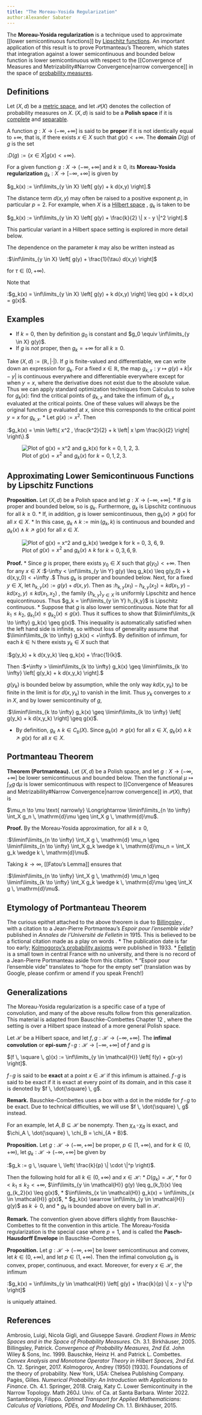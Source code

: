 ```yaml
---
title: "The Moreau-Yosida Regularization"
author:Alexander Sabater
---
```


The **Moreau-Yosida regularization** is a technique used to approximate \[\[lower semicontinuous functions\]\] by [Lipschitz functions](https://en.wikipedia.org/wiki/Lipschitz_continuity). An important application of this result is to prove Portmanteau's Theorem, which states that integration against a lower semicontinuous and bounded below function is lower semicontinuous with respect to the \[\[Convergence of Measures and Metrizability#Narrow Convergence\|narrow convergence\]\] in the space of [probability measures](https://en.wikipedia.org/wiki/Probability_measure).

## Definitions

Let $(X,d)$ be a [metric space](https://en.wikipedia.org/wiki/Metric_space), and let $\mathcal{P}(X)$ denotes the collection of probability measures on $X$. $(X,d)$ is said to be a **Polish space** if it is [complete](https://en.wikipedia.org/wiki/Complete_metric_space) and [separable](https://en.wikipedia.org/wiki/Separable_space).

A function $g : X \to (-\infty,+\infty]$ is said to be **proper** <ref name="OT"/> if it is not identically equal to $+\infty$, that is, if there exists $x \in X$ such that $g(x) < +\infty$. The **domain** $D(g)$ of $g$ is the set

:$D(g) := \{ x \in X | g(x) < +\infty \}$.

For a given function $g : X \to (-\infty,+\infty]$ and $k \geq 0$, its **Moreau-Yosida regularization** <ref name="OT"/> $g_k : X \to [-\infty,+\infty]$ is given by

$g_k(x) := \inf\limits_{y \in X} \left[ g(y) + k d(x,y) \right].$

The distance term $d(x,y)$ may often be raised to a positive exponent $p$, in particular $p = 2$. For example, when $X$ is a [Hilbert space](https://en.wikipedia.org/wiki/Hilbert_space) <ref name="BC"/> <ref name="AGS"/>, $g_k$ is taken to be

$g_k(x) := \inf\limits_{y \in X} \left[ g(y) + \frac{k}{2} \| x - y \|^2 \right].$

This particular variant in a Hilbert space setting is explored in more detail below.

The dependence on the parameter $k$ may also be written instead as

:$\inf\limits_{y \in X} \left[ g(y) + \frac{1}{\tau} d(x,y) \right]$

for $\tau \in (0,+\infty)$.

Note that

:$g_k(x) = \inf\limits_{y \in X} \left[ g(y) + k d(x,y) \right] \leq g(x) + k d(x,x) = g(x)$.

## Examples

-   If $k = 0$, then by definition $g_0$ is constant and $g_0 \equiv \inf\limits_{y \in X} g(y)$.
-   If $g$ is *not* proper, then $g_k = +\infty$ for all $k \geq 0$.

Take $(X,d) := (\mathbb{R},|\cdot|)$. If $g$ is finite-valued and differentiable, we can write down an expression for $g_k$. For a fixed $x \in \mathbb{R}$, the map $g_{k,x} : y \mapsto g(y) + k|x - y|$ is continuous everywhere and differentiable everywhere except for when $y = x$, where the derivative does not exist due to the absolute value. Thus we can apply standard optimization techniques from Calculus to solve for $g_k(x)$: find the critical points of $g_{k,x}$ and take the infimum of $g_{k,x}$ evaluated at the critical points. One of these values will always be the original function $g$ evaluated at $x$, since this corresponds to the critical point $y = x$ for $g_{k,x}$. \* Let $g(x) := x^2$. Then

:$g_k(x) = \min \left\{ x^2 , \frac{k^2}{2} + k \left| x \pm \frac{k}{2} \right| \right\}.$

![Plot of $g(x) = x^2$ and $g_k(x)$ for $k = 0, 1, 2, 3$.](Ex%201.png)

## Approximating Lower Semicontinuous Functions by Lipschitz Functions

**Proposition.** <ref name="OT"/><ref name="S"/> Let $(X,d)$ be a Polish space and let $g : X \to (-\infty,+\infty]$. \* If $g$ is proper and bounded below, so is $g_k$. Furthermore, $g_k$ is Lipschitz continuous for all $k \geq 0$. \* If, in addition, $g$ is lower semicontinuous, then $g_k(x) \nearrow g(x)$ for all $x \in X$. \* In this case, $g_k \wedge k := \min(g_k,k)$ is continuous and bounded and $g_k(x) \wedge k \nearrow g(x)$ for all $x \in X$.

![Plot of $g(x) = x^2$ and $g_k(x) \wedge k$ for $k = 0, 3, 6, 9$.](Ex%202.png)

**Proof.** \* Since $g$ is proper, there exists $y_0 \in X$ such that $g(y_0) < +\infty$. Then for any $x \in X$ :$-\infty < \inf\limits_{y \in Y} g(y) \leq g_k(x) \leq g(y_0) + k d(x,y_0) < +\infty .$ Thus $g_k$ is proper and bounded below. Next, for a fixed $y \in X$, let $h_{k,y}(x) := g(y) + d(x,y)$. Then as :$h_{k,y}(x_1) - h_{k,y}(x_2) = k d(x_1,y) - k d(x_2,y) \leq k d(x_1,x_2)$ , the family $\{ h_{k,y} \}_{y \in X}$ is uniformly Lipschitz and hence equicontinuous. Thus $g_k = \inf\limits_{y \in Y} h_{k,y}$ is Lipschitz continuous. \* Suppose that $g$ is also lower semicontinuous. Note that for all $k_1 \leq k_2$, $g_{k_1}(x) \leq g_{k_2}(x) \leq g(x)$. Thus it suffices to show that $\liminf\limits_{k \to \infty} g_k(x) \geq g(x)$. This inequality is automatically satisfied when the left hand side is infinite, so without loss of generality assume that $\liminf\limits_{k \to \infty} g_k(x) < +\infty$. By definition of infimum, for each $k \in \mathbb{N}$ there exists $y_k \in X$ such that

:$g(y_k) + k d(x,y_k) \leq g_k(x) + \frac{1}{k}$.

Then :$+\infty > \liminf\limits_{k \to \infty} g_k(x) \geq \liminf\limits_{k \to \infty} \left[ g(y_k) + k d(x,y_k) \right].$

$g(y_k)$ is bounded below by assumption, while the only way $kd(x,y_k)$ to be finite in the limit is for $d(x,y_k)$ to vanish in the limit. Thus $y_k$ converges to $x$ in $X$, and by lower semicontinuity of $g$,

:$\liminf\limits_{k \to \infty} g_k(x) \geq \liminf\limits_{k \to \infty} \left[ g(y_k) + k d(x,y_k) \right] \geq g(x)$.

-   By definition, $g_k \wedge k \in C_b(X)$. Since $g_k(x) \nearrow g(x)$ for all $x \in X$, $g_k(x) \wedge k \nearrow g(x)$ for all $x \in X$.

## Portmanteau Theorem

**Theorem (Portmanteau).** <ref name="OT"/> <ref name="S"/> Let $(X,d)$ be a Polish space, and let $g : X \to (-\infty,+\infty]$ be lower semicontinuous and bounded below. Then the functional $\mu \mapsto \int_X g \, \mathrm{d}\mu$ is lower semicontinuous with respect to \[\[Convergence of Measures and Metrizability#Narrow Convergence\|narrow convergence\]\] in $\mathcal{P}(X)$, that is

$\mu_n \to \mu \text{ narrowly} \Longrightarrow \liminf\limits_{n \to \infty} \int_X g_n \, \mathrm{d}\mu \geq \int_X g \, \mathrm{d}\mu$.

**Proof.** By the Moreau-Yosida approximation, for all $k \geq 0$,

:$\liminf\limits_{n \to \infty} \int_X g \, \mathrm{d} \mu_n \geq \liminf\limits_{n \to \infty} \int_X g_k \wedge k \, \mathrm{d}\mu_n  = \int_X g_k \wedge k \, \mathrm{d}\mu$.

Taking $k \to \infty$, \[\[Fatou's Lemma\]\] ensures that

:$\liminf\limits_{n \to \infty} \int_X g \, \mathrm{d} \mu_n \geq \liminf\limits_{k \to \infty} \int_X g_k \wedge k \, \mathrm{d}\mu \geq \int_X g \, \mathrm{d}\mu$.

## Etymology of Portmanteau Theorem

The curious epithet attached to the above theorem is due to [Billingsley](https://en.wikipedia.org/wiki/Patrick_Billingsley) <ref name="Billingsley"/>, with a citation to a Jean-Pierre Portmanteau's *Espoir pour l'ensemble vide?* published in *Annales de l'Université de Felletin* in 1915. This is believed to be a fictional citation made as a play on words <ref name="Pages"/>. \* The publication date is far too early; [Kolmogorov's probability axioms](https://en.wikipedia.org/wiki/Probability_axioms) were published in 1933. <ref name="Kolmogorov"/> \* [Felletin](https://en.wikipedia.org/wiki/Felletin) is a small town in central France with no university, and there is no record of a Jean-Pierre Portmanteau aside from this citation. \* "Espoir pour l'ensemble vide" translates to "hope for the empty set" (translation was by Google, please confirm or amend if you speak French!)

## Generalizations

The Moreau-Yosida regularization is a specific case of a type of convolution, and many of the above results follow from this generalization. This material is adapted from Bauschke-Combettes Chapter 12 <ref name="BC"/>, where the setting is over a Hilbert space instead of a more general Polish space.

Let $\mathcal{H}$ be a Hilbert space, and let $f , g : \mathcal{H} \to (-\infty,+\infty]$. The **infimal convolution** or **epi-sum** $f \, \square \, g : \mathcal{H} \to [-\infty,+\infty]$ of $f$ and $g$ is

$(f \, \square \, g)(x) := \inf\limits_{y \in \mathcal{H}} \left[ f(y) + g(x-y) \right]$.

$f \, \square \, g$ is said to be **exact** at a point $x \in \mathcal{H}$ if this infimum is attained. $f \, \square \, g$ is said to be exact if it is exact at every point of its domain, and in this case it is denoted by $f \, \dot{\square} \, g$.

**Remark.** Bauschke-Combettes uses a box with a dot in the middle for $f \, \square \, g$ to be exact. Due to technical difficulties, we will use $f \, \dot{\square} \, g$ instead.

For an example, let $A, B \subseteq \mathcal{H}$ be nonempty. Then $\chi_A \, \square \, \chi_B$ is exact, and $\chi_A \, \dot{\square} \, \chi_B = \chi_{A + B}$.

**Proposition.** Let $g : \mathcal{H} \to (-\infty,+\infty]$ be proper, $p \in [1,+\infty)$, and for $k \in (0,+\infty)$, let $g_k : \mathcal{H} \to (-\infty,+\infty]$ be given by

:$g_k := g \, \square \, \left( \frac{k}{p} \| \cdot \|^p \right)$.

Then the following hold for all $k \in (0,+\infty)$ and $x \in \mathcal{H}$: \* $D(g_k) = \mathcal{H}$, \* for $0 < k_1 \leq k_2 < +\infty$, $\inf\limits_{y \in \mathcal{H}} g(y) \leq g_{k_1}(x) \leq g_{k_2}(x) \leq g(x)$, \* $\inf\limits_{x \in \mathcal{H}} g_k(x) = \inf\limits_{x \in \mathcal{H}} g(x)$, \* $g_k(x) \searrow \inf\limits_{y \in \mathcal{H}} g(y)$ as $k \downarrow 0$, and \* $g_k$ is bounded above on every ball in $\mathcal{H}$.

**Remark.** The convention given above differs slightly from Bauschke-Combettes to fit the convention in this article. The Moreau-Yosida regularization is the special case where $p = 1$, and is called the **Pasch-Hausdorff Envelope** in Bauschke-Combettes.

**Proposition.** Let $g : \mathcal{H} \to (-\infty,+\infty]$ be lower semicontinuous and convex, let $k \in (0,+\infty)$, and let $p \in (1,+\infty)$. Then the infimal convolution $g_k$ is convex, proper, continuous, and exact. Moreover, for every $x \in \mathcal{H}$, the infimum

:$g_k(x) = \inf\limits_{y \in \mathcal{H}} \left[ g(y) + \frac{k}{p} \| x - y \|^p \right]$

is uniquely attained.

## References

 

<references> <ref name="AGS">Ambrosio, Luigi, Nicola Gigli, and Giuseppe Savaré. *Gradient Flows in Metric Spaces and in the Space of Probability Measures.* Ch. 3.1. Birkhäuser, 2005.</ref> <ref name="Billingsley">Billingsley, Patrick. *Convergence of Probability Measures, 2nd Ed.* John Wiley & Sons, Inc. 1999. </ref> <ref name="BC">Bauschke, Heinz H. and Patrick L. Combettes. *Convex Analysis and Monotone Operator Theory in Hilbert Spaces, 2nd Ed.* Ch. 12. Springer, 2017.</ref> <ref name="Kolmogorov">Kolmogorov, Andrey (1950) \[1933\]. Foundations of the theory of probability. New York, USA: Chelsea Publishing Company.</ref> <ref name="Pages">Pagès, Gilles. *Numerical Probability: An Introduction with Applications to Finance.* Ch. 4.1. Springer, 2018.</ref> <ref name="OT">Craig, Katy C. Lower Semicontinuity in the Narrow Topology. Math 260J. Univ. of Ca. at Santa Barbara. Winter 2022.</ref> <ref name="S">Santambrogio, Filippo. *Optimal Transport for Applied Mathematicians: Calculus of Variations, PDEs, and Modeling* Ch. 1.1. Birkhäuser, 2015.</ref>  

</references>

